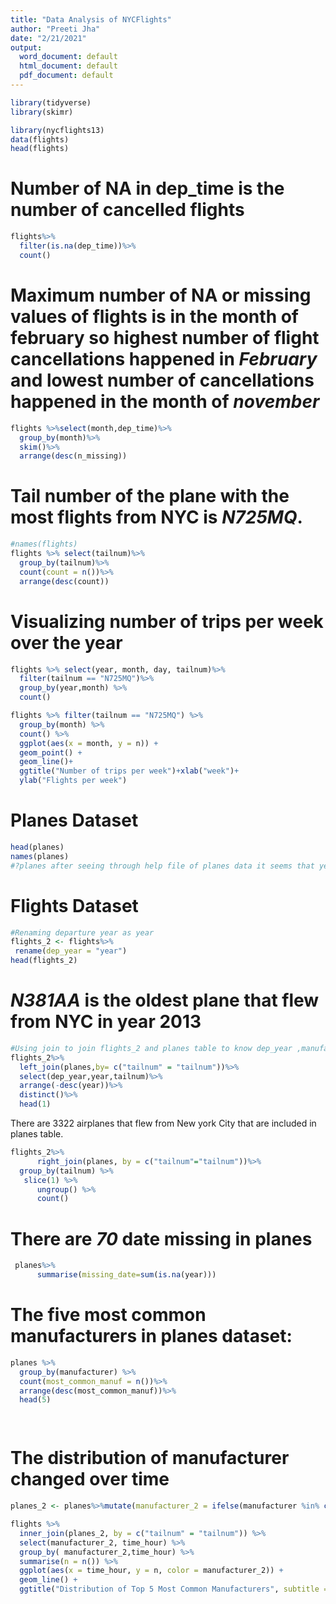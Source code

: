 ---
title: "Data Analysis of NYCFlights"
author: "Preeti Jha"
date: "2/21/2021"
output:
  word_document: default
  html_document: default
  pdf_document: default
---
```{r}
library(tidyverse)
library(skimr)
```

```{r warning=FALSE}
library(nycflights13)
data(flights)
head(flights)
```
 
 
 
 
# Number of NA in dep_time is the number of cancelled flights
```{r warning=FALSE}
flights%>%
  filter(is.na(dep_time))%>%
  count()
```
# Maximum number of NA or missing values of flights is in the month of february so highest number of flight cancellations happened in *February* and lowest number of cancellations happened in the month of *november*
```{r warning=FALSE}
flights %>%select(month,dep_time)%>%
  group_by(month)%>%
  skim()%>%
  arrange(desc(n_missing))

```
          
# Tail number of the plane with the most flights from NYC is *N725MQ*.
```{r warning=FALSE}
#names(flights)
flights %>% select(tailnum)%>%
  group_by(tailnum)%>%
  count(count = n())%>%
  arrange(desc(count))
```
# Visualizing  number of trips per week over the year
```{r warning=FALSE}

flights %>% select(year, month, day, tailnum)%>%
  filter(tailnum == "N725MQ")%>%
  group_by(year,month) %>%
  count()

```


```{r warning=FALSE}
flights %>% filter(tailnum == "N725MQ") %>%
  group_by(month) %>%
  count() %>%
  ggplot(aes(x = month, y = n)) +
  geom_point() +
  geom_line()+
  ggtitle("Number of trips per week")+xlab("week")+
  ylab("Flights per week")


```

# Planes Dataset

```{r warning=FALSE}
head(planes)
names(planes)
#?planes after seeing through help file of planes data it seems that year coloumn is the year of manufacturing of planes
```

# Flights Dataset
```{r warning=FALSE}
#Renaming departure year as year
flights_2 <- flights%>%
 rename(dep_year = "year")
head(flights_2)

```
# *N381AA* is the oldest plane that flew from NYC in year 2013

```{r warning=FALSE}
#Using join to join flights_2 and planes table to know dep_year ,manufacture year and tailnum
flights_2%>%
  left_join(planes,by= c("tailnum" = "tailnum"))%>%
  select(dep_year,year,tailnum)%>%
  arrange(-desc(year))%>%
  distinct()%>%
  head(1)
```
There are 3322 airplanes that flew from New york City that are included in planes table.

```{r warning=FALSE}
flights_2%>%
      right_join(planes, by = c("tailnum"="tailnum"))%>%
  group_by(tailnum) %>%
   slice(1) %>%
      ungroup() %>%
      count()
```

# There are *70* date missing in planes
```{r warning=FALSE}
 planes%>%
      summarise(missing_date=sum(is.na(year)))
```



# The five most common manufacturers in planes dataset:
```{r warning=FALSE}
planes %>%
  group_by(manufacturer) %>%
  count(most_common_manuf = n())%>%
  arrange(desc(most_common_manuf))%>%
  head(5)

 
```

# The distribution of manufacturer changed over time 

```{r warning=FALSE}
planes_2 <- planes%>%mutate(manufacturer_2 = ifelse(manufacturer %in% c("BOEING", "AIRBUS INDUSTRIE", "BOMBARDIER INC", "AIRBUS", "EMBRAER") ,manufacturer,"Others"))

flights %>%
  inner_join(planes_2, by = c("tailnum" = "tailnum")) %>%
  select(manufacturer_2, time_hour) %>%
  group_by( manufacturer_2,time_hour) %>%
  summarise(n = n()) %>%
  ggplot(aes(x = time_hour, y = n, color = manufacturer_2)) +
  geom_line() + 
  ggtitle("Distribution of Top 5 Most Common Manufacturers", subtitle = "Airplanes flying from NYC in 2013")
```



